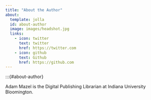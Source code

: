 ```yaml
---
title: "About the Author"
about: 
  template: jolla
  id: about-author
  image: images/headshot.jpg
  links:
    - icon: twitter
      text: twitter
      href: https://twitter.com
    - icon: github
      text: Github
      href: https://github.com 
---
```

:::{#about-author}

Adam Mazel is the Digital Publishing Librarian at Indiana University Bloomington. 